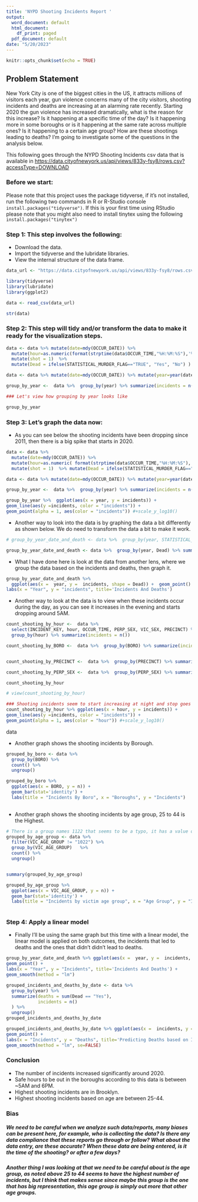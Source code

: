 ```yaml
---
title: 'NYPD Shooting Incidents Report '
output:
  word_document: default
  html_document:
    df_print: paged
  pdf_document: default
date: "5/20/2023"
---
```


```r
knitr::opts_chunk$set(echo = TRUE)

```

## Problem Statement  

New York City is one of the biggest cities in the US, it attracts millions of visitors each year, gun violence concerns many of the city visitors, shooting incidents and deaths are increasing at an alarming rate recently. Starting 2020 the gun violence has increased dramatically, what is the reason for this increase? Is it happening at a specific time of the day? Is it happening more in some boroughs or is it happening at the same rate across multiple ones? Is it happening to a certain age group? How are these shootings leading to deaths? I'm going to investigate some of the questions in the analysis below. 


This following goes through the NYPD Shooting Incidents csv data that is available in <https://data.cityofnewyork.us/api/views/833y-fsy8/rows.csv?accessType=DOWNLOAD>


### Before we start:
Please note that this project uses the package tidyverse, if it's not installed, run the following two commands in R or R-Studio console `install.packages("tidyverse")`.
If this is your first time using RStudio please note that you might also need to install tinytex using the following `install.packages("tinytex")`

### Step 1: This step involves the following:
  - Download the data.
  - Import the tidyverse and the lubridate libraries.
  - View the internal structure of the data frame.
```r
data_url <- "https://data.cityofnewyork.us/api/views/833y-fsy8/rows.csv?accessType=DOWNLOAD"

library(tidyverse)
library(lubridate)
library(ggplot2)

data <- read_csv(data_url)

str(data)
```


### Step 2: This step will tidy and/or transform the data to make it ready for the visualization steps.



```r
data <- data %>% mutate(date=mdy(OCCUR_DATE)) %>% 
  mutate(hour=as.numeric(format(strptime(data$OCCUR_TIME,"%H:%M:%S"),'%H') )) %>% 
  mutate(shot = 1)  %>% 
  mutate(Dead = ifelse(STATISTICAL_MURDER_FLAG=="TRUE", "Yes", "No") )

data <- data %>% mutate(date=mdy(OCCUR_DATE)) %>% mutate(year=year(date) )

group_by_year <-  data %>%  group_by(year) %>% summarize(incidents = n()) 

### Let's view how grouping by year looks like

group_by_year

```


### Step 3: Let's graph the data now:
-   As you can see below the shooting incidents have been dropping since 2011, then there is a big spike that starts in 2020.


```r

data <- data %>% 
  mutate(date=mdy(OCCUR_DATE)) %>% 
  mutate(hour=as.numeric( format(strptime(data$OCCUR_TIME,"%H:%M:%S"),'%H') )) %>% 
  mutate(shot = 1)  %>% mutate(Dead = ifelse(STATISTICAL_MURDER_FLAG=="TRUE", "Yes", "No") )

data <- data %>% mutate(date=mdy(OCCUR_DATE)) %>% mutate(year=year(date) )

group_by_year <-  data %>%  group_by(year) %>% summarize(incidents = n()) 

group_by_year %>%  ggplot(aes(x = year, y = incidents)) +
geom_line(aes(y =incidents, color = "incidents")) +
geom_point(alpha = 1, aes(color = "incidents")) #+scale_y_log10()

```


-   Another way to look into the data is by graphing the data a bit differently as shown below. We do need to transform the data a bit to make it work.

```r

# group_by_year_date_and_death <- data %>%  group_by(year, STATISTICAL_MURDER_FLAG) %>% summarize(incidents = n()) 

group_by_year_date_and_death <- data %>%  group_by(year, Dead) %>% summarize(incidents = n()) 

```


-   What I have done here is look at the data from another lens, where we group the data based on the incidents and deaths, then graph it.
```r
group_by_year_date_and_death %>% 
  ggplot(aes(x =  year, y =  incidents, shape = Dead)) +  geom_point() +
labs(x = "Year", y = "incidents", title='Incidents And Deaths') 

```


-   Another way to look at the data is to view when these incidents occur during the day, as you can see it increases in the evening and starts dropping around 5AM.

```r

count_shooting_by_hour <-  data %>% 
  select(INCIDENT_KEY, hour, OCCUR_TIME, PERP_SEX, VIC_SEX, PRECINCT) %>% 
  group_by(hour) %>% summarize(incidents = n()) 

count_shooting_by_BORO <-  data %>%  group_by(BORO) %>% summarize(incidents = n()) 


count_shooting_by_PRECINCT <-  data %>%  group_by(PRECINCT) %>% summarize(incidents = n()) 

count_shooting_by_PERP_SEX <-  data %>%  group_by(PERP_SEX) %>% summarize(incidents = n()) 

count_shooting_by_hour

# view(count_shooting_by_hour)

### Shooting incidents seem to start increasing at night and stop goes down in the morning/afternoon
count_shooting_by_hour %>% ggplot(aes(x = hour, y = incidents)) +
geom_line(aes(y =incidents, color = "incidents")) +
geom_point(alpha = 1, aes(color = "hour")) #+scale_y_log10()
```
data


  
-   Another graph shows the shooting incidents by Borough.

```r
grouped_by_boro <- data %>%  
  group_by(BORO) %>%
  count() %>% 
  ungroup()

grouped_by_boro %>%
  ggplot(aes(x = BORO, y = n)) +
  geom_bar(stat='identity') + 
  labs(title = "Incidents By Boro", x = "Boroughs", y = "Incidents")
 

```


-   Another graph shows the shooting incidents by age group, 25 to 44 is the Highest.

```r

# There is a group names 1122 that seems to be a typo, it has a value of 1, I'm filtering it out before graphing
grouped_by_age_group <- data %>%  
  filter(VIC_AGE_GROUP != "1022") %>%
  group_by(VIC_AGE_GROUP)   %>%
  count() %>% 
  ungroup()


summary(grouped_by_age_group)

grouped_by_age_group %>%
  ggplot(aes(x = VIC_AGE_GROUP, y = n)) +
  geom_bar(stat='identity') + 
  labs(title = "Incidents by victim age group", x = "Age Group", y = "Incidents")
 
```

### Step 4: Apply a linear model

-   Finally I'll be using the same graph but this time with a linear model, the linear model is applied on both outcomes, the incidents that led to deaths and the ones that didn't didn't lead to deaths.

```r

group_by_year_date_and_death %>% ggplot(aes(x =  year, y =  incidents, color = Dead)) +  
geom_point() +
labs(x = "Year", y = "Incidents", title='Incidents And Deaths') +
geom_smooth(method = "lm")
```



```r
grouped_incidents_and_deaths_by_date <- data %>%   
  group_by(year) %>%
  summarize(deaths = sum(Dead == "Yes"), 
            incidents = n()
  ) %>%
  ungroup()
grouped_incidents_and_deaths_by_date

grouped_incidents_and_deaths_by_date %>% ggplot(aes(x =  incidents, y =  deaths)) +  
geom_point() +
labs(x = "Incidents", y = "Deaths", title='Predicting Deaths based on Incidents') +
geom_smooth(method = "lm", se=FALSE)
``` 


### Conclusion
  - The number of incidents increased significantly around 2020.
  - Safe hours to be out in the boroughs according to this data is between ~5AM and 6PM.
  - Highest shooting incidents are in Brooklyn.
  - Highest shooting incidents based on age are between 25-44.

### Bias
##### We need to be careful when we analyze such data/reports, many biases can be present here, for example, who is collecting the data? Is there any data compliance that these reports go through or follow? What about the data entry, are these accurate? When these data are being entered, is it the time of the shooting? or after a few days?  

##### Another thing I was looking at that we need to be careful about is the age group, as noted above 25 to 44 seems to have the highest number of incidents, but I think that makes sense since maybe this group is the one that has big representation, this age group is simply out more that other age groups.
